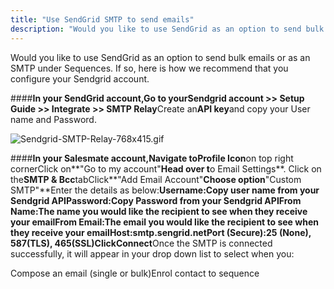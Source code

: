 ```yaml
---
title: "Use SendGrid SMTP to send emails"
description: "Would you like to use SendGrid as an option to send bulk emails or as an SMTP under Sequences. If so, here is how we recommend that you configure your..."
---
```


Would you like to use SendGrid as an option to send bulk emails or as an SMTP under Sequences. If so, here is how we recommend that you configure your Sendgrid account.

####**In your SendGrid account,**Go to your**Sendgrid account >> Setup Guide >> Integrate >> SMTP Relay**Create an**API key**and copy your User name and Password.

![Sendgrid-SMTP-Relay-768x415.gif](./images/Sendgrid-SMTP-Relay-768x415.gif)

####**In your Salesmate account,**Navigate to**Profile Icon**on top right cornerClick on**"Go to my account"**Head over t**o Email Settings**. Click on the**SMTP & Bcc**tabClick**"Add Email Account"**Choose option**"Custom SMTP"**Enter the details as below:**Username:**Copy user name from your Sendgrid API**Password:**Copy Password from your Sendgrid API**From Name:**The name you would like the recipient to see when they receive your email**From Email:**The email you would like the recipient to see when they receive your email**Host:**smtp.sengrid.net**Port (Secure):**25 (None), 587(TLS), 465(SSL)Click**Connect**Once the SMTP is connected successfully, it will appear in your drop down list to select when you:

Compose an email (single or bulk)Enrol contact to sequence
